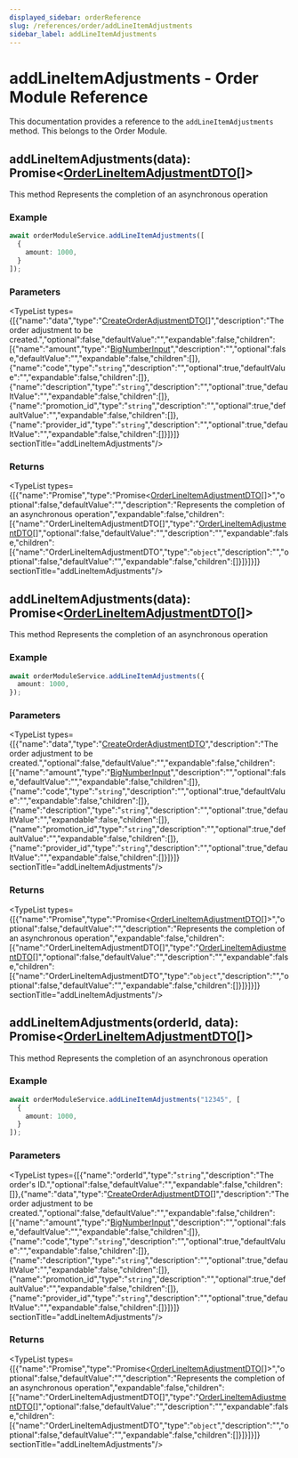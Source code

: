 ```yaml
---
displayed_sidebar: orderReference
slug: /references/order/addLineItemAdjustments
sidebar_label: addLineItemAdjustments
---
```



# addLineItemAdjustments - Order Module Reference

This documentation provides a reference to the `addLineItemAdjustments` method. This belongs to the Order Module.

## addLineItemAdjustments(data): Promise&#60;[OrderLineItemAdjustmentDTO](../../interfaces/order.OrderLineItemAdjustmentDTO.mdx)[]&#62;

This method Represents the completion of an asynchronous operation

### Example

```typescript
await orderModuleService.addLineItemAdjustments([
  {
    amount: 1000,
  }
]);
```

### Parameters

<TypeList types={[{"name":"data","type":"[CreateOrderAdjustmentDTO](../../interfaces/order.CreateOrderAdjustmentDTO.mdx)[]","description":"The order adjustment to be created.","optional":false,"defaultValue":"","expandable":false,"children":[{"name":"amount","type":"[BigNumberInput](../../types/order.BigNumberInput.mdx)","description":"","optional":false,"defaultValue":"","expandable":false,"children":[]},{"name":"code","type":"`string`","description":"","optional":true,"defaultValue":"","expandable":false,"children":[]},{"name":"description","type":"`string`","description":"","optional":true,"defaultValue":"","expandable":false,"children":[]},{"name":"promotion_id","type":"`string`","description":"","optional":true,"defaultValue":"","expandable":false,"children":[]},{"name":"provider_id","type":"`string`","description":"","optional":true,"defaultValue":"","expandable":false,"children":[]}]}]}  sectionTitle="addLineItemAdjustments"/>

### Returns

<TypeList types={[{"name":"Promise","type":"Promise&#60;[OrderLineItemAdjustmentDTO](../../interfaces/order.OrderLineItemAdjustmentDTO.mdx)[]&#62;","optional":false,"defaultValue":"","description":"Represents the completion of an asynchronous operation","expandable":false,"children":[{"name":"OrderLineItemAdjustmentDTO[]","type":"[OrderLineItemAdjustmentDTO](../../interfaces/order.OrderLineItemAdjustmentDTO.mdx)[]","optional":false,"defaultValue":"","description":"","expandable":false,"children":[{"name":"OrderLineItemAdjustmentDTO","type":"`object`","description":"","optional":false,"defaultValue":"","expandable":false,"children":[]}]}]}]}  sectionTitle="addLineItemAdjustments"/>

## addLineItemAdjustments(data): Promise&#60;[OrderLineItemAdjustmentDTO](../../interfaces/order.OrderLineItemAdjustmentDTO.mdx)[]&#62;

This method Represents the completion of an asynchronous operation

### Example

```typescript
await orderModuleService.addLineItemAdjustments({
  amount: 1000,
});
```

### Parameters

<TypeList types={[{"name":"data","type":"[CreateOrderAdjustmentDTO](../../interfaces/order.CreateOrderAdjustmentDTO.mdx)","description":"The order adjustment to be created.","optional":false,"defaultValue":"","expandable":false,"children":[{"name":"amount","type":"[BigNumberInput](../../types/order.BigNumberInput.mdx)","description":"","optional":false,"defaultValue":"","expandable":false,"children":[]},{"name":"code","type":"`string`","description":"","optional":true,"defaultValue":"","expandable":false,"children":[]},{"name":"description","type":"`string`","description":"","optional":true,"defaultValue":"","expandable":false,"children":[]},{"name":"promotion_id","type":"`string`","description":"","optional":true,"defaultValue":"","expandable":false,"children":[]},{"name":"provider_id","type":"`string`","description":"","optional":true,"defaultValue":"","expandable":false,"children":[]}]}]}  sectionTitle="addLineItemAdjustments"/>

### Returns

<TypeList types={[{"name":"Promise","type":"Promise&#60;[OrderLineItemAdjustmentDTO](../../interfaces/order.OrderLineItemAdjustmentDTO.mdx)[]&#62;","optional":false,"defaultValue":"","description":"Represents the completion of an asynchronous operation","expandable":false,"children":[{"name":"OrderLineItemAdjustmentDTO[]","type":"[OrderLineItemAdjustmentDTO](../../interfaces/order.OrderLineItemAdjustmentDTO.mdx)[]","optional":false,"defaultValue":"","description":"","expandable":false,"children":[{"name":"OrderLineItemAdjustmentDTO","type":"`object`","description":"","optional":false,"defaultValue":"","expandable":false,"children":[]}]}]}]}  sectionTitle="addLineItemAdjustments"/>

## addLineItemAdjustments(orderId, data): Promise&#60;[OrderLineItemAdjustmentDTO](../../interfaces/order.OrderLineItemAdjustmentDTO.mdx)[]&#62;

This method Represents the completion of an asynchronous operation

### Example

```typescript
await orderModuleService.addLineItemAdjustments("12345", [
  {
    amount: 1000,
  }
]);
```

### Parameters

<TypeList types={[{"name":"orderId","type":"`string`","description":"The order's ID.","optional":false,"defaultValue":"","expandable":false,"children":[]},{"name":"data","type":"[CreateOrderAdjustmentDTO](../../interfaces/order.CreateOrderAdjustmentDTO.mdx)[]","description":"The order adjustment to be created.","optional":false,"defaultValue":"","expandable":false,"children":[{"name":"amount","type":"[BigNumberInput](../../types/order.BigNumberInput.mdx)","description":"","optional":false,"defaultValue":"","expandable":false,"children":[]},{"name":"code","type":"`string`","description":"","optional":true,"defaultValue":"","expandable":false,"children":[]},{"name":"description","type":"`string`","description":"","optional":true,"defaultValue":"","expandable":false,"children":[]},{"name":"promotion_id","type":"`string`","description":"","optional":true,"defaultValue":"","expandable":false,"children":[]},{"name":"provider_id","type":"`string`","description":"","optional":true,"defaultValue":"","expandable":false,"children":[]}]}]}  sectionTitle="addLineItemAdjustments"/>

### Returns

<TypeList types={[{"name":"Promise","type":"Promise&#60;[OrderLineItemAdjustmentDTO](../../interfaces/order.OrderLineItemAdjustmentDTO.mdx)[]&#62;","optional":false,"defaultValue":"","description":"Represents the completion of an asynchronous operation","expandable":false,"children":[{"name":"OrderLineItemAdjustmentDTO[]","type":"[OrderLineItemAdjustmentDTO](../../interfaces/order.OrderLineItemAdjustmentDTO.mdx)[]","optional":false,"defaultValue":"","description":"","expandable":false,"children":[{"name":"OrderLineItemAdjustmentDTO","type":"`object`","description":"","optional":false,"defaultValue":"","expandable":false,"children":[]}]}]}]}  sectionTitle="addLineItemAdjustments"/>
